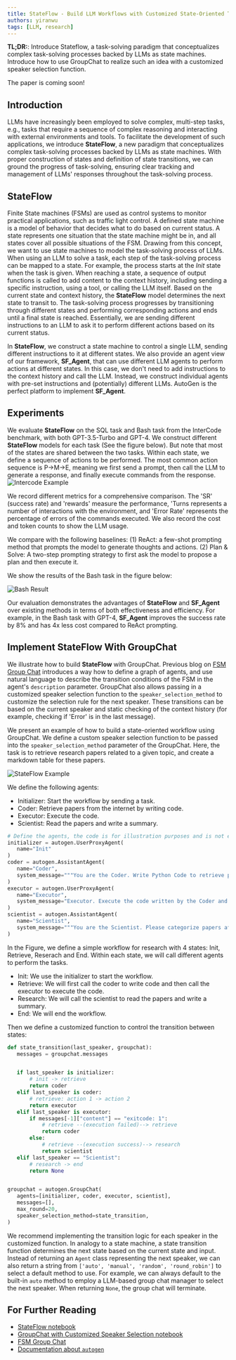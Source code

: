 ```yaml
---
title: StateFlow - Build LLM Workflows with Customized State-Oriented Transition Function in GroupChat
authors: yiranwu
tags: [LLM, research]
---
```


**TL;DR:**: Introduce Stateflow, a task-solving paradigm that conceptualizes complex task-solving processes backed by LLMs as state machines.
Introduce how to use GroupChat to realize such an idea with a customized speaker selection function.

The paper is coming soon!

## Introduction
LLMs have increasingly been employed to solve complex, multi-step tasks, e.g., tasks that require a sequence of complex reasoning
and interacting with external environments and tools. To facilitate the development of such applications, we introduce **StateFlow**, a new paradigm
that conceptualizes complex task-solving processes backed by LLMs as state machines. With proper construction of states and definition of
state transitions, we can ground the progress of task-solving, ensuring clear tracking and management of LLMs' responses throughout the task-solving process.

## StateFlow
Finite State machines (FSMs) are used as control systems to monitor practical applications, such as traffic light control.
A defined state machine is a model of behavior that decides what to do based on current status. A state represents one situation that the state machine might be in, and all states cover all possible situations of the FSM.
Drawing from this concept, we want to use state machines to model the task-solving process of LLMs. When using an LLM to solve a task, each step of the task-solving process can be mapped to a state.
For example, the process starts at the *Init* state when the task is given. When reaching a state, a sequence of output functions is called to add content to the context history, including sending a specific instruction, using a tool, or calling the LLM itself.
Based on the current state and context history, the **StateFlow** model determines the next state to transit to. The task-solving process progresses by transitioning through different states and performing corresponding actions and ends until a final state is reached.
Essentially, we are sending different instructions to an LLM to ask it to perform different actions based on its current status.

In **StateFlow**, we construct a state machine to control a single LLM, sending different instructions to it at different states.
We also provide an agent view of our framework, **SF_Agent**, that can use different LLM agents to perform actions at different states.
In this case, we don't need to add instructions to the context history and call the LLM. Instead, we construct individual agents with pre-set instructions and (potentially) different LLMs.
AutoGen is the perfect platform to implement **SF_Agent**.

## Experiments
We evaluate **StateFlow** on the SQL task and Bash task from the InterCode benchmark, with both GPT-3.5-Turbo and GPT-4.
We construct different **StateFlow** models for each task (See the figure below). But note that most of the states are shared between the two tasks.
Within each state, we define a sequence of actions to be performed. The most common action sequence is P->M->E, meaning we first send a prompt, then call the LLM to generate a response, and finally execute commands from the response.
![Intercode Example](./img/intercode.png)

We record different metrics for a comprehensive comparison. The 'SR' (success rate) and 'rewards' measure the performance,
'Turns represents a number of interactions with the environment, and 'Error Rate' represents the percentage of errors of the commands executed.
We also record the cost and token counts to show the LLM usage.

We compare with the following baselines:
(1) ReAct: a few-shot prompting method that prompts the model to generate thoughts and actions.
(2) Plan & Solve: A two-step prompting strategy to first ask the model to propose a plan and then execute it.

We show the results of the Bash task in the figure below:

![Bash Result](./img/bash_result.png)

Our evaluation demonstrates the advantages of **StateFlow** and **SF_Agent** over existing methods in terms of both effectiveness and efficiency.
For example, in the Bash task with GPT-4, **SF_Agent** improves the success rate by 8% and has 4x less cost compared to ReAct prompting.


## Implement StateFlow With GroupChat
We illustrate how to build **StateFlow** with GroupChat. Previous blog on [FSM Group Chat](/blog/2024/02/11/FSM-GroupChat/)
introduces a way how to define a graph of agents, and use natural language to describe the transition conditions of the FSM in the agent's `description` parameter.
GroupChat also allows passing in a customized speaker selection function to the `speaker_selection_method` to customize the selection rule for the next speaker.
These transitions can be based on the current speaker and static checking of the context history (for example, checking if 'Error' is in the last message).

We present an example of how to build a state-oriented workflow using GroupChat.
We define a custom speaker selection function to be passed into the `speaker_selection_method` parameter of the GroupChat.
Here, the task is to retrieve research papers related to a given topic, and create a markdown table for these papers.

![StateFlow Example](./img/sf_example_1.png)


We define the following agents:
- Initializer: Start the workflow by sending a task.
- Coder: Retrieve papers from the internet by writing code.
- Executor: Execute the code.
- Scientist: Read the papers and write a summary.


```python
# Define the agents, the code is for illustration purposes and is not executable.
initializer = autogen.UserProxyAgent(
   name="Init"
)
coder = autogen.AssistantAgent(
   name="Coder",
   system_message="""You are the Coder. Write Python Code to retrieve papers from arxiv.."""
)
executor = autogen.UserProxyAgent(
   name="Executor",
   system_message="Executor. Execute the code written by the Coder and report the result.",
)
scientist = autogen.AssistantAgent(
   name="Scientist",
   system_message="""You are the Scientist. Please categorize papers after seeing their abstracts printed and create a markdown table with Domain, Title, Authors, Summary and Link. Return 'TERMINATE' in the end.""",
)
```

In the Figure, we define a simple workflow for research with 4 states: Init, Retrieve, Reserach and End. Within each state, we will call different agents to perform the tasks.
- Init: We use the initializer to start the workflow.
- Retrieve: We will first call the coder to write code and then call the executor to execute the code.
- Research: We will call the scientist to read the papers and write a summary.
- End: We will end the workflow.


Then we define a customized function to control the transition between states:
```python
def state_transition(last_speaker, groupchat):
   messages = groupchat.messages


   if last_speaker is initializer:
       # init -> retrieve
       return coder
   elif last_speaker is coder:
       # retrieve: action 1 -> action 2
       return executor
   elif last_speaker is executor:
       if messages[-1]["content"] == "exitcode: 1":
           # retrieve --(execution failed)--> retrieve
           return coder
       else:
           # retrieve --(execution success)--> research
           return scientist
   elif last_speaker == "Scientist":
       # research -> end
       return None


groupchat = autogen.GroupChat(
   agents=[initializer, coder, executor, scientist],
   messages=[],
   max_round=20,
   speaker_selection_method=state_transition,
)
```

We recommend implementing the transition logic for each speaker in the customized function. In analogy to a state machine, a state transition function determines the next state based on the current state and input.
Instead of returning an `Agent` class representing the next speaker, we can also return a string from `['auto', 'manual', 'random', 'round_robin']` to select a default method to use.
For example, we can always default to the built-in `auto` method to employ a LLM-based group chat manager to select the next speaker.
When returning `None`, the group chat will terminate.


## For Further Reading
* [StateFlow notebook](https://github.com/microsoft/autogen/blob/main/notebook/agentchat_groupchat_stateflow.ipynb)
* [GroupChat with Customized Speaker Selection notebook](https://github.com/microsoft/autogen/blob/main/notebook/agentchat_groupchat_customized.ipynb)
* [FSM Group Chat](/blog/2024/02/11/FSM-GroupChat/)
* [Documentation about `autogen`](/docs/Getting-Started)
